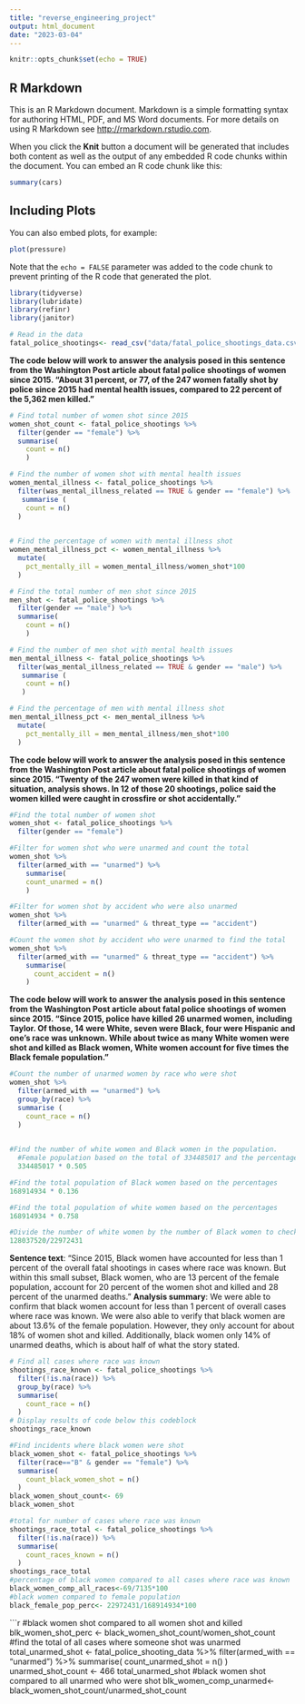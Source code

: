 ```yaml
---
title: "reverse_engineering_project"
output: html_document
date: "2023-03-04"
---
```


```r
knitr::opts_chunk$set(echo = TRUE)
```

## R Markdown

This is an R Markdown document. Markdown is a simple formatting syntax for authoring HTML, PDF, and MS Word documents. For more details on using R Markdown see <http://rmarkdown.rstudio.com>.

When you click the **Knit** button a document will be generated that includes both content as well as the output of any embedded R code chunks within the document. You can embed an R code chunk like this:

```r
summary(cars)
```

## Including Plots

You can also embed plots, for example:

```r
plot(pressure)
```

Note that the `echo = FALSE` parameter was added to the code chunk to prevent printing of the R code that generated the plot.

```r
library(tidyverse)
library(lubridate)
library(refinr)
library(janitor)
```
```r
# Read in the data
fatal_police_shootings<- read_csv("data/fatal_police_shootings_data.csv")
```
**The code below will work to answer the analysis posed in this sentence from the Washington Post article about fatal police shootings of women since 2015. "About 31 percent, or 77, of the 247 women fatally shot by police since 2015 had mental health issues, compared to 22 percent of the 5,362 men killed."**

```r
# Find total number of women shot since 2015
women_shot_count <- fatal_police_shootings %>%
  filter(gender == "female") %>%
  summarise(
    count = n()
    )
```
```r
# Find the number of women shot with mental health issues
women_mental_illness <- fatal_police_shootings %>%
  filter(was_mental_illness_related == TRUE & gender == "female") %>%
   summarise (
    count = n()
  )
   
```

```r
# Find the percentage of women with mental illness shot
women_mental_illness_pct <- women_mental_illness %>%
  mutate(
    pct_mentally_ill = women_mental_illness/women_shot*100
  )
```

```r
# Find the total number of men shot since 2015
men_shot <- fatal_police_shootings %>%
  filter(gender == "male") %>%
  summarise(
    count = n()
    )
```

```r
# Find the number of men shot with mental health issues
men_mental_illness <- fatal_police_shootings %>%
  filter(was_mental_illness_related == TRUE & gender == "male") %>%
   summarise (
    count = n()
   )
```

```r
# Find the percentage of men with mental illness shot
men_mental_illness_pct <- men_mental_illness %>%
  mutate(
    pct_mentally_ill = men_mental_illness/men_shot*100
  )
```

**The code below will work to answer the analysis posed in this sentence from the Washington Post article about fatal police shootings of women since 2015. "Twenty of the 247 women were killed in that kind of situation, analysis shows. In 12 of those 20 shootings, police said the women killed were caught in crossfire or shot accidentally."**

```r
#Find the total number of women shot
women_shot <- fatal_police_shootings %>%
  filter(gender == "female")

#Filter for women shot who were unarmed and count the total
women_shot %>%
  filter(armed_with == "unarmed") %>%
    summarise(
    count_unarmed = n()
    )
```
```r
#Filter for women shot by accident who were also unarmed
women_shot %>%
  filter(armed_with == "unarmed" & threat_type == "accident")
```

```r
#Count the women shot by accident who were unarmed to find the total
women_shot %>%
  filter(armed_with == "unarmed" & threat_type == "accident") %>%
    summarise(
      count_accident = n()
    )
```
**The code below will work to answer the analysis posed in this sentence from the Washington Post article about fatal police shootings of women since 2015. "Since 2015, police have killed 26 unarmed women, including Taylor. Of those, 14 were White, seven were Black, four were Hispanic and one’s race was unknown. While about twice as many White women were shot and killed as Black women, White women account for five times the Black female population."**

```r
#Count the number of unarmed women by race who were shot 
women_shot %>%
  filter(armed_with == "unarmed") %>%
  group_by(race) %>%
  summarise (
    count_race = n()
  )
  
```

```r
#Find the number of white women and Black women in the population. 
  #Female population based on the total of 334485017 and the percentage of females of 50.5% according to   U.S. Census data 
  334485017 * 0.505
```
```r
#Find the total population of Black women based on the percentages
168914934 * 0.136
```
```r
#Find the total population of white women based on the percentages
168914934 * 0.758
```
```r
#Divide the number of white women by the number of Black women to check if white women make up about 5 times the Black female population
128037520/22972431
```

**Sentence text**: "Since 2015, Black women have accounted for less than 1 percent of the overall fatal shootings in cases where race was known. But within this small subset, Black women, who are 13 percent of the female population, account for 20 percent of the women shot and killed and 28 percent of the unarmed deaths."
**Analysis summary**: We were able to confirm that black women account for less than 1 percent of overall cases where race was known. We were also able to verify that black women are about 13.6% of the female population. However, they only account for about 18% of women shot and killed. Additionally, black women only 14% of unarmed deaths, which is about half of what the story stated.

```r
# Find all cases where race was known
shootings_race_known <- fatal_police_shootings %>% 
  filter(!is.na(race)) %>% 
  group_by(race) %>% 
  summarise(
    count_race = n()
  )
# Display results of code below this codeblock
shootings_race_known
```
```r
#Find incidents where black women were shot
black_women_shot <- fatal_police_shootings %>% 
  filter(race=="B" & gender == "female") %>% 
  summarise(
    count_black_women_shot = n()
  )
black_women_shout_count<- 69
black_women_shot
```

```r
#total for number of cases where race was known
shootings_race_total <- fatal_police_shootings %>% 
  filter(!is.na(race)) %>% 
  summarise(
    count_races_known = n()
  )
shootings_race_total
#percentage of black women compared to all cases where race was known
black_women_comp_all_races<-69/7135*100
#black women compared to female population
black_female_pop_perc<- 22972431/168914934*100
```
```r
#black women shot compared to all women shot and killed
blk_women_shot_perc <- black_women_shot_count/women_shot_count
#find the total of all cases where someone shot was unarmed
total_unarmed_shot <- fatal_police_shooting_data %>% 
  filter(armed_with == "unarmed") %>% 
  summarise(
    count_unarmed_shot = n()
  )
unarmed_shot_count <- 466
total_unarmed_shot
#black women shot compared to all unarmed who were shot
blk_women_comp_unarmed<- black_women_shot_count/unarmed_shot_count
